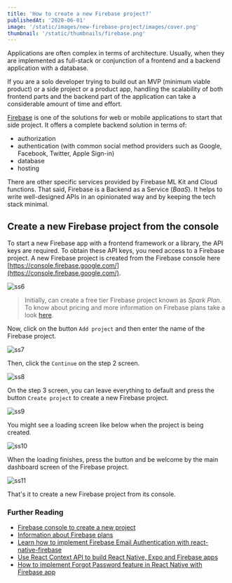 ```yaml
---
title: 'How to create a new Firebase project?'
publishedAt: '2020-06-01'
image: '/static/images/new-firebase-project/images/cover.png'
thumbnail: '/static/thumbnails/firebase.png'
---
```


Applications are often complex in terms of architecture. Usually, when they are implemented as full-stack or conjunction of a frontend and a backend application with a database.

If you are a solo developer trying to build out an MVP (minimum viable product) or a side project or a product app, handling the scalability of both frontend parts and the backend part of the application can take a considerable amount of time and effort.

[Firebase](https://firebase.google.com/) is one of the solutions for web or mobile applications to start that side project. It offers a complete backend solution in terms of:

- authorization
- authentication (with common social method providers such as Google, Facebook, Twitter, Apple Sign-in)
- database
- hosting

There are other specific services provided by Firebase ML Kit and Cloud functions. That said, Firebase is a Backend as a Service (_BaaS_). It helps to write well-designed APIs in an opinionated way and by keeping the tech stack minimal.

## Create a new Firebase project from the console

To start a new Firebase app with a frontend framework or a library, the API keys are required. To obtain these API keys, you need access to a Firebase project. A new Firebase project is created from the Firebase console here [https://console.firebase.google.com/](https://console.firebase.google.com/).

![ss6](https://i.imgur.com/qOYJj3e.png)

> Initially, can create a free tier Firebase project known as _Spark Plan_. To know about pricing and more information on Firebase plans take a look [here](https://firebase.google.com/pricing).

Now, click on the button `Add project` and then enter the name of the Firebase project.

![ss7](https://i.imgur.com/SHSHhP2.png)

Then, click the `Continue` on the step 2 screen.

![ss8](https://i.imgur.com/KEIWNAB.png)

On the step 3 screen, you can leave everything to default and press the button `Create project` to create a new Firebase project.

![ss9](https://i.imgur.com/pF6VfqB.png)

You might see a loading screen like below when the project is being created.

![ss10](https://i.imgur.com/EUTK8ZC.png)

When the loading finishes, press the button and be welcome by the main dashboard screen of the Firebase project.

![ss11](https://i.imgur.com/zRmjooJ.png)

That's it to create a new Firebase project from its console.

### Further Reading

- [Firebase console to create a new project](https://console.firebase.google.com/)
- [Information about Firebase plans](https://firebase.google.com/pricing)
- [Learn how to implement Firebase Email Authentication with react-native-firebase](https://amanhimself.dev/chat-app-with-react-native-part-2-email-authentication/)
- [Use React Context API to build React Native, Expo and Firebase apps](https://amanhimself.dev/context-api-react-native-firebase/)
- [How to implement Forgot Password feature in React Native with Firebase app](https://amanhimself.dev/implement-forgot-password-firebase-react-native/)
